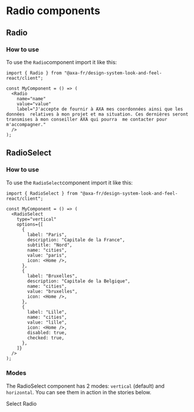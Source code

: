 
<Meta of={RadioStories} />

# Radio components

## Radio

### How to use

To use the `Radio`component import it like this:

```tsx
import { Radio } from "@axa-fr/design-system-look-and-feel-react/client";

const MyComponent = () => (
  <Radio
    name="name"
    value="value"
    label="J'accepte de fournir à AXA mes coordonnées ainsi que les données  relatives à mon projet et ma situation. Ces dernières seront transmises à mon conseiller AXA qui pourra  me contacter pour m'accompagner."
  />
);
```

<Canvas of={RadioStories.RadioStory} />
<Controls of={RadioStories.RadioStory} />

## RadioSelect

### How to use

To use the `RadioSelect`component import it like this:

```tsx
import { RadioSelect } from "@axa-fr/design-system-look-and-feel-react/client";

const MyComponent = () => (
  <RadioSelect
    type="vertical"
    options={[
      {
        label: "Paris",
        description: "Capitale de la France",
        subtitle: "Nord",
        name: "cities",
        value: "paris",
        icon: <Home />,
      },
      {
        label: "Bruxelles",
        description: "Capitale de la Belgique",
        name: "cities",
        value: "bruxelles",
        icon: <Home />,
      },
      {
        label: "Lille",
        name: "cities",
        value: "lille",
        icon: <Home />,
        disabled: true,
        checked: true,
      },
    ]}
  />
);
```

### Modes

The RadioSelect component has 2 modes: `vertical` (default) and `horizontal`.
You can see them in action in the stories below.

Select Radio

<Canvas of={RadioSelectStories.RadioSelectStory} />
<Controls of={RadioSelectStories.RadioSelectStory} />

